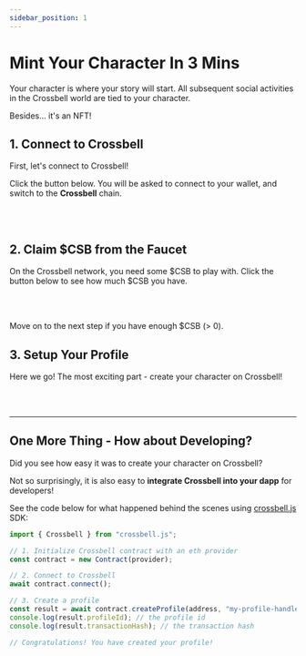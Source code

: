 ```yaml
---
sidebar_position: 1
---
```


# Mint Your Character In 3 Mins

Your character is where your story will start. All subsequent social activities in the Crossbell world are tied to your character.

Besides... it's an NFT! 

## 1. Connect to Crossbell

First, let's connect to Crossbell!

Click the button below. You will be asked to connect to your wallet, and switch to the **Crossbell** chain.


<Connector />

<br />
<br />

## 2. Claim $CSB from the Faucet

On the Crossbell network, you need some $CSB to play with. Click the button below to see how much $CSB you have.


<CsbChecker />

<br />
<br />

Move on to the next step if you have enough $CSB (> 0).

## 3. Setup Your Profile

Here we go! The most exciting part - create your character on Crossbell!


<ProfileCreator />

<br />
<br />

---

## One More Thing - How about Developing?

Did you see how easy it was to create your character on Crossbell?

Not so surprisingly, it is also easy to **integrate Crossbell into your dapp** for developers!

See the code below for what happened behind the scenes using [crossbell.js](https://www.npmjs.com/package/crossbell.js) SDK:

```ts
import { Crossbell } from "crossbell.js";

// 1. Initialize Crossbell contract with an eth provider
const contract = new Contract(provider);

// 2. Connect to Crossbell
await contract.connect();

// 3. Create a profile
const result = await contract.createProfile(address, "my-profile-handle", "");
console.log(result.profileId); // the profile id
console.log(result.transactionHash); // the transaction hash

// Congratulations! You have created your profile!
```
